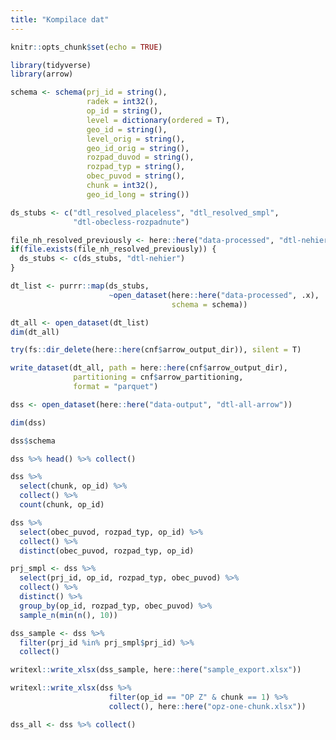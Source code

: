 ```yaml
---
title: "Kompilace dat"
---
```


```r
knitr::opts_chunk$set(echo = TRUE)

library(tidyverse)
library(arrow)

```

```r
schema <- schema(prj_id = string(),
                 radek = int32(),
                 op_id = string(),
                 level = dictionary(ordered = T),
                 geo_id = string(),
                 level_orig = string(),
                 geo_id_orig = string(),
                 rozpad_duvod = string(),
                 rozpad_typ = string(),
                 obec_puvod = string(),
                 chunk = int32(),
                 geo_id_long = string())

ds_stubs <- c("dtl_resolved_placeless", "dtl_resolved_smpl",
              "dtl-obecless-rozpadnute")

file_nh_resolved_previously <- here::here("data-processed", "dtl-nehier", "all.parquet")
if(file.exists(file_nh_resolved_previously)) {
  ds_stubs <- c(ds_stubs, "dtl-nehier")
}

dt_list <- purrr::map(ds_stubs, 
                      ~open_dataset(here::here("data-processed", .x), 
                                    schema = schema))
```

```r
dt_all <- open_dataset(dt_list)
dim(dt_all)
```

```r
try(fs::dir_delete(here::here(cnf$arrow_output_dir)), silent = T)
```

```r
write_dataset(dt_all, path = here::here(cnf$arrow_output_dir), 
              partitioning = cnf$arrow_partitioning, 
              format = "parquet")
```

```r
dss <- open_dataset(here::here("data-output", "dtl-all-arrow"))
```

```r
dim(dss)
```

```r
dss$schema
```

```r
dss %>% head() %>% collect()
```


```r
dss %>% 
  select(chunk, op_id) %>% 
  collect() %>% 
  count(chunk, op_id)
```

```r
dss %>% 
  select(obec_puvod, rozpad_typ, op_id) %>% 
  collect() %>% 
  distinct(obec_puvod, rozpad_typ, op_id)
```


```r
prj_smpl <- dss %>% 
  select(prj_id, op_id, rozpad_typ, obec_puvod) %>% 
  collect() %>% 
  distinct() %>% 
  group_by(op_id, rozpad_typ, obec_puvod) %>% 
  sample_n(min(n(), 10))
```

```r
dss_sample <- dss %>% 
  filter(prj_id %in% prj_smpl$prj_id) %>% 
  collect()
```

```r
writexl::write_xlsx(dss_sample, here::here("sample_export.xlsx"))
```


```r
writexl::write_xlsx(dss %>% 
                      filter(op_id == "OP Z" & chunk == 1) %>% 
                      collect(), here::here("opz-one-chunk.xlsx"))
```

```r
dss_all <- dss %>% collect()
```

